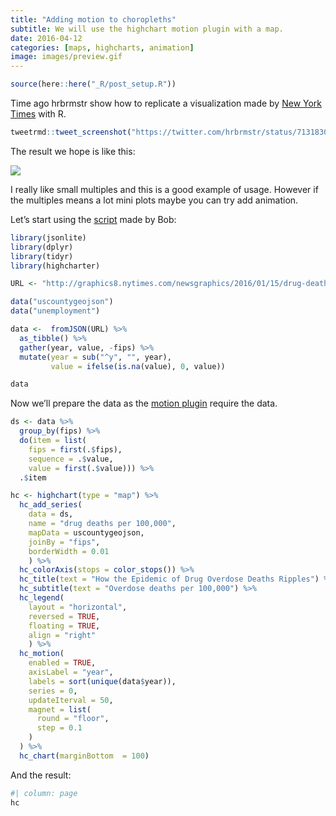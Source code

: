```yaml
---
title: "Adding motion to choropleths"
subtitle: We will use the highchart motion plugin with a map.
date: 2016-04-12
categories: [maps, highcharts, animation]
image: images/preview.gif
---
```


```r
source(here::here("_R/post_setup.R"))
```

Time ago hrbrmstr show how to replicate a visualization made by 
[New York Times](http://www.nytimes.com/interactive/2016/01/07/us/drug-overdose-deaths-in-the-us.html?_r=0) 
with R.

```r
tweetrmd::tweet_screenshot("https://twitter.com/hrbrmstr/status/713183027816439808")
```
The result we hope is like this:

![](images/preview.gif)

I really like small multiples and this is a good example of usage. However if the 
multiples means a lot mini plots maybe you can try add animation. 

Let's start using the [script](https://gist.github.com/hrbrmstr/a61991ebd8f4f49ce739) made by Bob:

```r
library(jsonlite)
library(dplyr)
library(tidyr)
library(highcharter)

URL <- "http://graphics8.nytimes.com/newsgraphics/2016/01/15/drug-deaths/c23ba79c9c9599a103a8d60e2329be1a9b7d6994/data.json"

data("uscountygeojson")
data("unemployment")

data <-  fromJSON(URL) %>% 
  as_tibble() %>% 
  gather(year, value, -fips) %>% 
  mutate(year = sub("^y", "", year),
         value = ifelse(is.na(value), 0, value))

data
```

Now we'll prepare the data as the [motion plugin](http://www.highcharts.com/plugin-registry/single/40/Motion) 
require the data.

```r
ds <- data %>% 
  group_by(fips) %>% 
  do(item = list(
    fips = first(.$fips),
    sequence = .$value,
    value = first(.$value))) %>% 
  .$item

hc <- highchart(type = "map") %>% 
  hc_add_series(
    data = ds,
    name = "drug deaths per 100,000",
    mapData = uscountygeojson,
    joinBy = "fips",
    borderWidth = 0.01
    ) %>% 
  hc_colorAxis(stops = color_stops()) %>%  
  hc_title(text = "How the Epidemic of Drug Overdose Deaths Ripples") %>% 
  hc_subtitle(text = "Overdose deaths per 100,000") %>% 
  hc_legend(
    layout = "horizontal",
    reversed = TRUE,
    floating = TRUE,
    align = "right"
    ) %>% 
  hc_motion(
    enabled = TRUE,
    axisLabel = "year",
    labels = sort(unique(data$year)),
    series = 0,
    updateIterval = 50,
    magnet = list(
      round = "floor",
      step = 0.1
    )
  ) %>% 
  hc_chart(marginBottom  = 100)
```

And the result:

```r
#| column: page
hc
```


